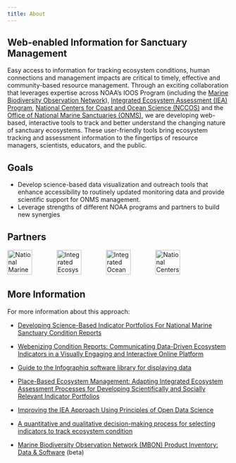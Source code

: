 ```yaml
---
title: About
---
```

## Web-enabled Information for Sanctuary Management
Easy access to information for tracking ecosystem conditions, human connections and management impacts are critical to timely, effective and community-based resource management. Through an exciting collaboration that leverages expertise across NOAA's IOOS Program (including the [Marine Biodiversity Observation Network](https://marinebon.org)), [Integrated Ecosystem Assessment (IEA) Program](https://www.integratedecosystemassessment.noaa.gov/), [National Centers for Coast and Ocean Science (NCCOS)](https://coastalscience.noaa.gov/) and the [Office of National Marine Sanctuaries (ONMS)](https://sanctuaries.noaa.gov/), we are developing web-based, interactive tools to track and better understand the changing nature of sanctuary ecosystems. These user-friendly tools bring ecosystem tracking and assessment information to the fingertips of resource managers, scientists, educators, and the public.

## Goals

-   Develop science-based data visualization and outreach tools that enhance accessibility to routinely updated monitoring data and provide scientific support for ONMS management.
-   Leverage strengths of different NOAA programs and partners to build new synergies

## Partners

[![National Marine Sanctuaries](images/logo_onms.png){height="56px"}](https://sanctuaries.noaa.gov/science/)    [![Integrated Ecosystem Assessment](images/logo_iea.jpg){height="56px"}](https://www.integratedecosystemassessment.noaa.gov/partners/national-marine-sanctuaries)    [![Integrated Ocean Observing System](images/logo_ioos.png){height="56px"}](https://ioos.us/)    [![National Centers for Coastal Ocean Science](images/logo_nccos.png){height="56px"}](https://coastalscience.noaa.gov/ ) 

## More Information

For more information about this approach:

-   [Developing Science-Based Indicator Portfolios For National Marine Sanctuary Condition Reports](https://sanctuaries.noaa.gov/science/conservation/2019-science-based-indicator-portfolios.html)

-   [Webenizing Condition Reports: Communicating Data-Driven Ecosystem Indicators in a Visually Engaging and Interactive Online Platform](https://sanctuaries.noaa.gov/science/conservation/webenizing-condition-reports.html)

-   [Guide to the Infographiq software library for displaying data](https://marinebon.org/infographiq/)

-   [Place-Based Ecosystem Management: Adapting Integrated Ecosystem Assessment Processes for Developing Scientifically and Socially Relevant Indicator Portfolios](https://doi.org/10.1080/08920753.2021.1846154)

-   [Improving the IEA Approach Using Principles of Open Data Science](https://www.tandfonline.com/doi/pdf/10.1080/08920753.2021.1846155)

-   [A quantitative and qualitative decision-making process for selecting indicators to track ecosystem condition](https://doi.org/10.1016/j.marpol.2021.104489)

-   [Marine Biodiversity Observation Network (MBON) Product Inventory: Data & Software](https://marinebon2.netlify.app/product_viewer/) (beta)

